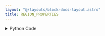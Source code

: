 ```yaml
---
layout: "@/layouts/block-docs-layout.astro"
title: REGION_PROPERTIES
---
```



<PythonDocsDisplay docstring={docstring} />
<AppDisplay app={app} client:visible />

<details>
<summary>Python Code</summary>
```python
from flojoy import flojoy, Plotly, Image, Grayscale, Matrix
import plotly.express as px
import plotly.graph_objects as go
from skimage.draw import ellipse
from skimage.measure import label, regionprops, find_contours
from skimage.transform import rotate
import re
import numpy as np
from typing import Optional
import math
from nodes.VISUALIZERS.template import plot_layout
from PIL import Image as PILImage


@flojoy(deps={"scikit-image": "0.21.0"}, node_type="VISUALIZERS")
def REGION_PROPERTIES(default: Optional[Image | Grayscale | Matrix] = None) -> Plotly:
    """The image processing REGION_PROPERTIES node is a stand-alone visualizer for analyzing an input array of data.

    There are multiple input 'DataContainer' types for which
    this function is applicable: 'Image', 'Grayscale', or 'Matrix'.

    Often in image analysis, it is necessary to determine subvolumes / subregions
    inside a given image, whether for object count (e.g. the counting of
    cells on a glass plate), or object dimensional analysis (determining coutours of
    a region, centroid of a region relative to the pixel coordinate origin of the image,
    determining the semi-major or -minor axes of a region, etc.). This functionality
    is entirely provided by this node in a two-step process:

    - First, the regions of the INTEGER image are identified and labelled.
    - Second, the regions are analyzed.

    The first step is provided by the morphology library of scikit-image's label function,
    while the second is provided by scikit-image's regionprops function.

    After processing, the results of this node are visualized in the main UI,
    where the user can see:
    - The input array / image.
    - The semi-major and semi-minor axes of the contour drawn relative to the contour centroid.
    - The contour centroid.
    - The countour bounding-box.
    - A mouse-hover utility that displays the contour information to the user.

    Parameters
    ----------
    default : Image | Grayscale
        The input node to this function.
        If nothing is supplied, a demo test case is returned to illustrate the functionality of this node.

    Returns
    -------
    fig: Plotly
        A Plotly figure containing the illustrated features as determined by this node.
    """

    if default:
        if isinstance(default, Image):
            r = default.r
            g = default.g
            b = default.b
            a = default.a

            if a is None:
                image = np.stack((r, g, b), axis=2)
            else:
                image = np.stack((r, g, b, a), axis=2)
            image = PILImage.fromarray(image)
            image = np.array(
                image.convert("L"), dtype=np.uint8
            )  # a greyscale image that can be processed
        elif isinstance(default, Grayscale) or isinstance(default, Matrix):
            image = np.array(default.m)  # explicit typing just to be extra safe

    else:
        image = np.zeros((600, 600), dtype=np.uint8)
        rr, cc = ellipse(300, 350, 100, 220)
        image[rr, cc] = 1
        image = rotate(image, angle=15, order=0)
        rr, cc = ellipse(100, 100, 60, 50)
        image[rr, cc] = 1

    # Slight problem. If we're generating a dummy dataset, or if the input is of
    # type `Image`, then there is no problem for the below, since all values will
    # be in range 0-255 (uint8). This is good because the array `rgb_image` below
    # is guaranteed to be able to work and visualize the input array, and the `label`
    # are `regionprops` routines, which only accept integer array inputs, will be fine
    # as well. PROBLEM: if the input type is greyscale or matrix, meaning only a 2D
    # array, we have at no point enforced that the values of these arrays be uint8.
    # Indeed, they may not and in most cases will not be, and can have values within
    # an extreme dynamic range. To fix this, we need a case to explicitly handle greyscale
    # and matrix input data types, both for visualization and for region property analysis.
    original_dtype = str(np.min_scalar_type(image))
    if "int" in original_dtype:  # we are good, and all are integers
        pass
    elif "f" in original_dtype:  # matches 'float' and 'f8' etc
        nbits = int(re.search(r"\d+", str(original_dtype)).group())
        image = image.astype(getattr(np, f"int{nbits}"))
    else:
        raise TypeError(
            "Input array of insufficient data type to pass to the region analysis routines."
        )
    labels = label(image)
    rprops = regionprops(label_image=labels, intensity_image=image)

    rgb_image = np.zeros(
        (*image.shape, 3), dtype=np.uint8
    )  # only generated for plotting
    rgb_image[..., 0] = image * 255  # Red channel
    rgb_image[..., 1] = image * 255  # Green channel
    rgb_image[..., 2] = image * 255  # Blue channel
    layout = plot_layout(title=f"IMAGE with {labels.max()} objects")
    fig = px.imshow(img=rgb_image)
    fig.layout = layout

    properties = [
        "area",
        "eccentricity",
        "perimeter",
        "centroid",
        "orientation",
        "axis_major_length",
        "axis_minor_length",
    ]

    for props in rprops:
        y0, x0 = props.centroid
        orientation = props.orientation
        x1 = x0 + math.cos(orientation) * 0.5 * props.axis_minor_length
        y1 = y0 - math.sin(orientation) * 0.5 * props.axis_minor_length
        x2 = x0 - math.sin(orientation) * 0.5 * props.axis_major_length
        y2 = y0 - math.cos(orientation) * 0.5 * props.axis_major_length

        line_trace1 = go.Scatter(
            x=[x0, x1],
            y=[y0, y1],
            mode="lines",
            line=dict(color="red", width=2.5),
            showlegend=False,
        )
        line_trace2 = go.Scatter(
            x=[x0, x2],
            y=[y0, y2],
            mode="lines",
            line=dict(color="red", width=2.5),
            showlegend=False,
        )
        marker_trace = go.Scatter(
            x=[x0],
            y=[y0],
            mode="markers",
            marker=dict(color="green", size=15),
            showlegend=False,
        )

        fig.add_trace(line_trace1)
        fig.add_trace(line_trace2)
        fig.add_trace(marker_trace)

        minr, minc, maxr, maxc = props.bbox
        bx = [minc, maxc, maxc, minc, minc]
        by = [minr, minr, maxr, maxr, minr]

        bounding_box_trace = go.Scatter(
            x=bx, y=by, mode="lines", line=dict(color="blue", width=2), showlegend=False
        )
        fig.add_trace(bounding_box_trace)

    for index in range(labels.max()):
        label_i = rprops[index].label
        contour = find_contours(labels == label_i, 0.5)[0]
        y, x = contour.T
        hoverinfo = ""
        for prop_name in properties:
            val = getattr(rprops[index], prop_name)
            if type(val) == tuple:
                line = [
                    f" <b>{prop_name}_{idv}: {v:.2f}</b>" for idv, v in enumerate(val)
                ]
                hoverinfo += ",".join(line) + "<br>"
            else:
                hoverinfo += f"<b>{prop_name}: {val:.2f}</b><br>"
        fig.add_trace(
            go.Scatter(
                x=x,
                y=y,
                name=label_i,
                mode="lines",
                fill="toself",
                showlegend=False,
                hovertemplate=hoverinfo,
                hoveron="points+fills",
            )
        )

    fig.update_xaxes(range=[0, image.shape[0]])
    fig.update_yaxes(range=[0, image.shape[1]])
    return Plotly(fig=fig)

```
[Find this Flojoy Block on GitHub](https://github.com/flojoy-ai/blocks/blob/main/blocks/TRANSFORMERS/IMAGE_PROCESSING/REGION_PROPERTIES/REGION_PROPERTIES.py)
</details>


## Example
